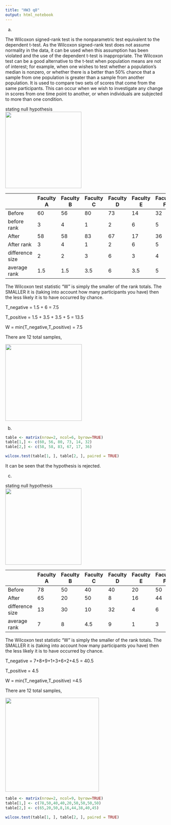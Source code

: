 ---
title: "HW3 q8"
output: html_notebook
---

a)  

The Wilcoxon signed-rank test is the nonparametric test equivalent to the dependent t-test. As the Wilcoxon signed-rank test does not assume normality in the data, it can be used when this assumption has been violated and the use of the dependent t-test is inappropriate. The Wilcoxon test can be a good alternative to the t-test when population means are not of interest; for example, when one wishes to test whether a population's median is nonzero, or whether there is a better than 50% chance that a sample from one population is greater than a sample from another population. It is used to compare two sets of scores that come from the same participants. This can occur when we wish to investigate any change in scores from one time point to another, or when individuals are subjected to more than one condition.

stating null hypothesis\
![](images/paste-965C8342.png){width="239"}

|                 | Faculty A | Faculty B | Faculty C | Faculty D | Faculty E | Faculty F |
|-----------------|-----------|-----------|-----------|-----------|-----------|-----------|
| Before          | 60        | 56        | 80        | 73        | 14        | 32        |
| before rank     | 3         | 4         | 1         | 2         | 6         | 5         |
| After           | 58        | 58        | 83        | 67        | 17        | 36        |
| After rank      | 3         | 4         | 1         | 2         | 6         | 5         |
| difference size | 2         | 2         | 3         | 6         | 3         | 4         |
| average rank    | 1.5       | 1.5       | 3.5       | 6         | 3.5       | 5         |

The Wilcoxon test statistic "W" is simply the smaller of the rank totals. The SMALLER it is (taking into account how many participants you have) then the less likely it is to have occurred by chance.

T_negative = 1.5 + 6 = 7.5

T_positive = 1.5 + 3.5 + 3.5 + 5 = 13.5

W = min(T_negative,T_positive) = 7.5

There are 12 total samples,

![](images/paste-C3BF9909.png){width="240"}

b)  

```{r}
table <- matrix(nrow=2, ncol=6, byrow=TRUE)
table[1,] <- c(60, 56, 80, 73, 14, 32)
table[2,] <- c(58, 58, 83, 67, 17, 36)

wilcox.test(table[1, ], table[2, ], paired = TRUE)
```

It can be seen that the hypothesis is rejected.

c)  

stating null hypothesis\
![](images/paste-965C8342.png){width="239"}

|                 | Faculty A | Faculty B | Faculty C | Faculty D | Faculty E | Faculty F | Faculty G | Faculty H | Faculty I |
|-----------------|-----------|-----------|-----------|-----------|-----------|-----------|-----------|-----------|-----------|
| Before          | 78        | 50        | 40        | 40        | 20        | 50        | 50        | 50        | 50        |
| After           | 65        | 20        | 50        | 8         | 16        | 44        | 38        | 40        | 45        |
| difference size | 13        | 30        | 10        | 32        | 4         | 6         | 12        | 10        | 5         |
| average rank    | 7         | 8         | 4.5       | 9         | 1         | 3         | 6         | 4.5       | 2         |

The Wilcoxon test statistic "W" is simply the smaller of the rank totals. The SMALLER it is (taking into account how many participants you have) then the less likely it is to have occurred by chance.

T_negative = 7+8+9+1+3+6+2+4.5 = 40.5

T_positive = 4.5

W = min(T_negative,T_positive) =4.5

There are 12 total samples,

![](images/paste-34D845F6.png){width="294"}

```{r}
table <- matrix(nrow=2, ncol=9, byrow=TRUE)
table[1,] <- c(78,50,40,40,20,50,50,50,50)
table[2,] <- c(65,20,50,8,16,44,38,40,45)

wilcox.test(table[1, ], table[2, ], paired = TRUE)
```
